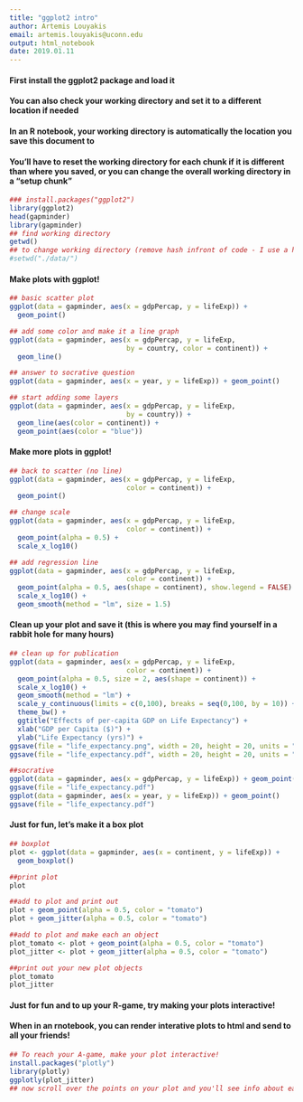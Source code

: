 ```yaml
---
title: "ggplot2 intro"
author: Artemis Louyakis
email: artemis.louyakis@uconn.edu
output: html_notebook
date: 2019.01.11
---
```


#### First install the ggplot2 package and load it
#### You can also check your working directory and set it to a different location if needed
#### In an R notebook, your working directory is automatically the location you save this document to
#### You'll have to reset the working directory for each chunk if it is different than where you saved, or you can change the overall working directory in a "setup chunk"
```r
### install.packages("ggplot2")
library(ggplot2)
head(gapminder)
library(gapminder)
## find working directory
getwd()
## to change working directory (remove hash infront of code - I use a hash to block code from running if I don't need it)
#setwd("./data/")
```

#### Make plots with ggplot! 
```r
## basic scatter plot
ggplot(data = gapminder, aes(x = gdpPercap, y = lifeExp)) +
  geom_point()

## add some color and make it a line graph
ggplot(data = gapminder, aes(x = gdpPercap, y = lifeExp, 
                             by = country, color = continent)) +
  geom_line() 

## answer to socrative question
ggplot(data = gapminder, aes(x = year, y = lifeExp)) + geom_point()

## start adding some layers
ggplot(data = gapminder, aes(x = gdpPercap, y = lifeExp, 
                             by = country)) +
  geom_line(aes(color = continent)) +
  geom_point(aes(color = "blue"))
```

#### Make more plots in ggplot!
```r
## back to scatter (no line)
ggplot(data = gapminder, aes(x = gdpPercap, y = lifeExp, 
                             color = continent)) +
  geom_point()

## change scale
ggplot(data = gapminder, aes(x = gdpPercap, y = lifeExp, 
                             color = continent)) +
  geom_point(alpha = 0.5) +
  scale_x_log10()

## add regression line
ggplot(data = gapminder, aes(x = gdpPercap, y = lifeExp, 
                             color = continent)) +
  geom_point(alpha = 0.5, aes(shape = continent), show.legend = FALSE) +
  scale_x_log10() +
  geom_smooth(method = "lm", size = 1.5)
```

#### Clean up your plot and save it (this is where you may find yourself in a rabbit hole for many hours)
```r
## clean up for publication
ggplot(data = gapminder, aes(x = gdpPercap, y = lifeExp, 
                             color = continent)) +
  geom_point(alpha = 0.5, size = 2, aes(shape = continent)) +
  scale_x_log10() +
  geom_smooth(method = "lm") +
  scale_y_continuous(limits = c(0,100), breaks = seq(0,100, by = 10)) +
  theme_bw() +
  ggtitle("Effects of per-capita GDP on Life Expectancy") +
  xlab("GDP per Capita ($)") +
  ylab("Life Expectancy (yrs)") +
ggsave(file = "life_expectancy.png", width = 20, height = 20, units = "cm")
ggsave(file = "life_expectancy.pdf", width = 20, height = 20, units = "cm")
```

```r
##socrative
ggplot(data = gapminder, aes(x = gdpPercap, y = lifeExp)) + geom_point()
ggsave(file = "life_expectancy.pdf")
ggplot(data = gapminder, aes(x = year, y = lifeExp)) + geom_point()
ggsave(file = "life_expectancy.pdf")
```

#### Just for fun, let's make it a box plot
```r
## boxplot
plot <- ggplot(data = gapminder, aes(x = continent, y = lifeExp)) +
  geom_boxplot()

##print plot
plot

##add to plot and print out 
plot + geom_point(alpha = 0.5, color = "tomato")
plot + geom_jitter(alpha = 0.5, color = "tomato")

##add to plot and make each an object
plot_tomato <- plot + geom_point(alpha = 0.5, color = "tomato")
plot_jitter <- plot + geom_jitter(alpha = 0.5, color = "tomato")

##print out your new plot objects
plot_tomato
plot_jitter
```

#### Just for fun and to up your R-game, try making your plots interactive! 
#### When in an rnotebook, you can render interative plots to html and send to all your friends!
```r
## To reach your A-game, make your plot interactive!
install.packages("plotly")
library(plotly)
ggplotly(plot_jitter)
## now scroll over the points on your plot and you'll see info about each one
```


